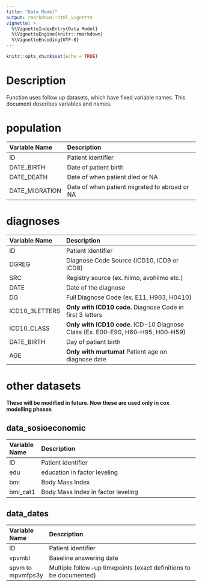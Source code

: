 ```yaml
---
title: "Data Model"
output: rmarkdown::html_vignette
vignette: >
  %\VignetteIndexEntry{Data Model}
  %\VignetteEngine{knitr::rmarkdown}
  %\VignetteEncoding{UTF-8}
---
```


```r
knitr::opts_chunk$set(echo = TRUE)
```

# Description

Function uses follow up datasets, which have fixed variable names. This document describes variables and names. 

# population

| Variable Name | Description |
| :------------ | :--------------------------------------------------------------------- |
| ID | Patient identifier |
| DATE_BIRTH | Date of patient birth |
| DATE_DEATH | Date of when patient died or NA |
| DATE_MIGRATION | Date of when patient migrated to abroad or NA  |



# diagnoses

| Variable Name | Description |
| :------------ | :--------------------------------------------------------------------- |
| ID | Patient identifier |
| DGREG | Diagnose Code Source (ICD10, ICD9 or ICD8) |
| SRC | Registry source (ex. hilmo, avohilmo etc.) |
| DATE | Date of the diagnose |
| DG | Full Diagnose Code (ex. E11, H903, H0410)|
| ICD10_3LETTERS | **Only with ICD10 code.** Diagnose Code in first 3 letters |
| ICD10_CLASS | **Only with ICD10 code.** ICD-10 Diagnose Class (Ex. E00–E90, H60–H95, H00–H59) |
| DATE_BIRTH | Day of patient birth |
| AGE | **Only with murtumat** Patient age on diagnose date |


# other datasets

**These will be modified in future. Now these are used only in cox modelling phases**

## data_sosioeconomic

| Variable Name | Description |
| :------------ | :--------------------------------------------------------------------- |
| ID | Patient identifier |
| edu | education in factor leveling |
| bmi | Body Mass Index |
| bmi_cat1 | Body Mass Index in factor leveling |


## data_dates

| Variable Name | Description |
| :------------ | :--------------------------------------------------------------------- |
| ID | Patient identifier |
|vpvmbl  | Baseline answering date   |
|spvm to mpvmfps3y| Multiple follow-up timepoints (exact definitions to be documented) |



